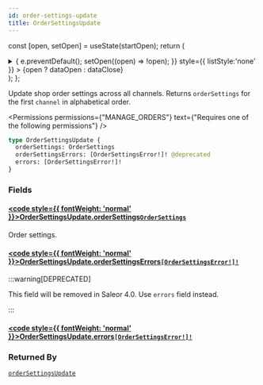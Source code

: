 ```yaml
---
id: order-settings-update
title: OrderSettingsUpdate
---
```






const [open, setOpen] = useState(startOpen);
return (
<details {...(open ? { open: true } : {})} className="details" style={{ border:'none', boxShadow:'none', background:'var(--ifm-background-color)' }}>
<summary
onClick={(e) => {
e.preventDefault();
setOpen((open) => !open);
}}
style={{ listStyle:'none' }} >
{open ? dataOpen : dataClose}
</summary>
{open && children}
</details>
);
};

Update shop order settings across all channels. Returns `orderSettings` for the first `channel` in alphabetical order.


<Permissions permissions={"MANAGE_ORDERS"} text={"Requires one of the following permissions"} />


```graphql
type OrderSettingsUpdate {
  orderSettings: OrderSettings
  orderSettingsErrors: [OrderSettingsError!]! @deprecated
  errors: [OrderSettingsError!]!
}
```

### Fields

#### [<code style={{ fontWeight: 'normal' }}>OrderSettingsUpdate.<b>orderSettings</b></code>](#)<Bullet />[`OrderSettings`](../../../api-reference/miscellaneous/objects/order-settings.mdx) <Badge class="badge badge--secondary" text="object"/> <Badge class="badge badge--secondary" text="miscellaneous"/>

Order settings.

#### [<code style={{ fontWeight: 'normal' }}>OrderSettingsUpdate.<b>orderSettingsErrors</b></code>](#)<Bullet />[`[OrderSettingsError!]!`](../../../api-reference/orders/objects/order-settings-error.mdx) <Badge class="badge badge--deprecated badge--secondary" text="deprecated"/> <Badge class="badge badge--secondary" text="non-null"/> <Badge class="badge badge--secondary" text="object"/> <Badge class="badge badge--secondary" text="orders"/>

:::warning[DEPRECATED]

This field will be removed in Saleor 4.0. Use `errors` field instead.

:::

#### [<code style={{ fontWeight: 'normal' }}>OrderSettingsUpdate.<b>errors</b></code>](#)<Bullet />[`[OrderSettingsError!]!`](../../../api-reference/orders/objects/order-settings-error.mdx) <Badge class="badge badge--secondary" text="non-null"/> <Badge class="badge badge--secondary" text="object"/> <Badge class="badge badge--secondary" text="orders"/>

### Returned By

[`orderSettingsUpdate`](../../../api-reference/orders/mutations/order-settings-update.mdx) <Badge class="badge badge--secondary" text="mutation"/>

